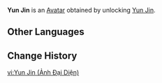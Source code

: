 {{About|the Avatar|the playable character|Yun Jin}}
{{Avatar Infobox
|title    = Yun Jin
|id       = 4400
|image    = Yun Jin Avatar.png
|type     = Character
|features = Yun Jin
|obtain   = Unlock [[Yun Jin]]
}}
'''Yun Jin''' is an [[Avatar]] obtained by unlocking [[Yun Jin]].

==Other Languages==
{{Other Languages|Yun Jin}}

==Change History==
{{Change History|2.4}}

[[vi:Yun Jin (Ảnh Đại Diện)]]